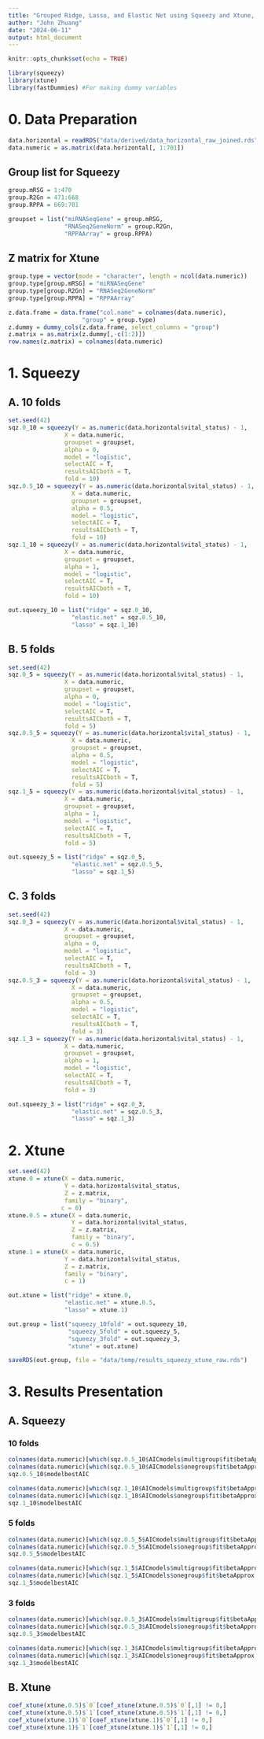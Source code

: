 ```yaml
---
title: "Grouped Ridge, Lasso, and Elastic Net using Squeezy and Xtune, on unstandardized data"
author: "John Zhuang"
date: "2024-06-11"
output: html_document
---
```


```r
knitr::opts_chunk$set(echo = TRUE)
```

```r
library(squeezy)
library(xtune)
library(fastDummies) #For making dummy variables
```

# 0. Data Preparation

```r
data.horizontal = readRDS("data/derived/data_horizontal_raw_joined.rds")
data.numeric = as.matrix(data.horizontal[, 1:701])
```

## Group list for Squeezy
```r
group.mRSG = 1:470
group.R2Gn = 471:668
group.RPPA = 669:701

groupset = list("miRNASeqGene" = group.mRSG,
                "RNASeq2GeneNorm" = group.R2Gn,
                "RPPAArray" = group.RPPA)
```

## Z matrix for Xtune

```r
group.type = vector(mode = "character", length = ncol(data.numeric))
group.type[group.mRSG] = "miRNASeqGene"
group.type[group.R2Gn] = "RNASeq2GeneNorm"
group.type[group.RPPA] = "RPPAArray"

z.data.frame = data.frame("col.name" = colnames(data.numeric),
                     "group" = group.type)
z.dummy = dummy_cols(z.data.frame, select_columns = "group")
z.matrix = as.matrix(z.dummy[,-c(1:2)])
row.names(z.matrix) = colnames(data.numeric)
```

# 1. Squeezy

## A. 10 folds

```r
set.seed(42)
sqz.0_10 = squeezy(Y = as.numeric(data.horizontal$vital_status) - 1,
                X = data.numeric,
                groupset = groupset,
                alpha = 0,
                model = "logistic",
                selectAIC = T,
                resultsAICboth = T,
                fold = 10)
sqz.0.5_10 = squeezy(Y = as.numeric(data.horizontal$vital_status) - 1,
                  X = data.numeric,
                  groupset = groupset,
                  alpha = 0.5,
                  model = "logistic",
                  selectAIC = T,
                  resultsAICboth = T,
                  fold = 10)
sqz.1_10 = squeezy(Y = as.numeric(data.horizontal$vital_status) - 1,
                X = data.numeric,
                groupset = groupset,
                alpha = 1,
                model = "logistic",
                selectAIC = T,
                resultsAICboth = T,
                fold = 10)
```

```r
out.squeezy_10 = list("ridge" = sqz.0_10,
                  "elastic.net" = sqz.0.5_10,
                  "lasso" = sqz.1_10)
```

## B. 5 folds

```r
set.seed(42)
sqz.0_5 = squeezy(Y = as.numeric(data.horizontal$vital_status) - 1,
                X = data.numeric,
                groupset = groupset,
                alpha = 0,
                model = "logistic",
                selectAIC = T,
                resultsAICboth = T,
                fold = 5)
sqz.0.5_5 = squeezy(Y = as.numeric(data.horizontal$vital_status) - 1,
                  X = data.numeric,
                  groupset = groupset,
                  alpha = 0.5,
                  model = "logistic",
                  selectAIC = T,
                  resultsAICboth = T,
                  fold = 5)
sqz.1_5 = squeezy(Y = as.numeric(data.horizontal$vital_status) - 1,
                X = data.numeric,
                groupset = groupset,
                alpha = 1,
                model = "logistic",
                selectAIC = T,
                resultsAICboth = T,
                fold = 5)
```

```r
out.squeezy_5 = list("ridge" = sqz.0_5,
                  "elastic.net" = sqz.0.5_5,
                  "lasso" = sqz.1_5)
```

## C. 3 folds

```r
set.seed(42)
sqz.0_3 = squeezy(Y = as.numeric(data.horizontal$vital_status) - 1,
                X = data.numeric,
                groupset = groupset,
                alpha = 0,
                model = "logistic",
                selectAIC = T,
                resultsAICboth = T,
                fold = 3)
sqz.0.5_3 = squeezy(Y = as.numeric(data.horizontal$vital_status) - 1,
                  X = data.numeric,
                  groupset = groupset,
                  alpha = 0.5,
                  model = "logistic",
                  selectAIC = T,
                  resultsAICboth = T,
                  fold = 3)
sqz.1_3 = squeezy(Y = as.numeric(data.horizontal$vital_status) - 1,
                X = data.numeric,
                groupset = groupset,
                alpha = 1,
                model = "logistic",
                selectAIC = T,
                resultsAICboth = T,
                fold = 3)
```

```r
out.squeezy_3 = list("ridge" = sqz.0_3,
                  "elastic.net" = sqz.0.5_3,
                  "lasso" = sqz.1_3)
```

# 2. Xtune

```r
set.seed(42)
xtune.0 = xtune(X = data.numeric,
                Y = data.horizontal$vital_status,
                Z = z.matrix,
                family = "binary",
               c = 0)
xtune.0.5 = xtune(X = data.numeric,
                  Y = data.horizontal$vital_status,
                  Z = z.matrix,
                  family = "binary",
                  c = 0.5)
xtune.1 = xtune(X = data.numeric,
                Y = data.horizontal$vital_status,
                Z = z.matrix,
                family = "binary",
                c = 1)
```

```r
out.xtune = list("ridge" = xtune.0,
                "elastic.net" = xtune.0.5,
                "lasso" = xtune.1)
```

```r
out.group = list("squeezy_10fold" = out.squeezy_10,
                 "squeezy_5fold" = out.squeezy_5,
                 "squeezy_3fold" = out.squeezy_3,
                 "xtune" = out.xtune)

saveRDS(out.group, file = "data/temp/results_squeezy_xtune_raw.rds")
```

# 3. Results Presentation

## A. Squeezy

### 10 folds

```r
colnames(data.numeric)[which(sqz.0.5_10$AICmodels$multigroup$fit$betaApprox != 0)]
colnames(data.numeric)[which(sqz.0.5_10$AICmodels$onegroup$fit$betaApprox != 0)]
sqz.0.5_10$modelbestAIC
```

```r
colnames(data.numeric)[which(sqz.1_10$AICmodels$multigroup$fit$betaApprox != 0)]
colnames(data.numeric)[which(sqz.1_10$AICmodels$onegroup$fit$betaApprox != 0)]
sqz.1_10$modelbestAIC
```

### 5 folds

```r
colnames(data.numeric)[which(sqz.0.5_5$AICmodels$multigroup$fit$betaApprox != 0)]
colnames(data.numeric)[which(sqz.0.5_5$AICmodels$onegroup$fit$betaApprox != 0)]
sqz.0.5_5$modelbestAIC
```

```r
colnames(data.numeric)[which(sqz.1_5$AICmodels$multigroup$fit$betaApprox != 0)]
colnames(data.numeric)[which(sqz.1_5$AICmodels$onegroup$fit$betaApprox != 0)]
sqz.1_5$modelbestAIC
```

### 3 folds

```r
colnames(data.numeric)[which(sqz.0.5_3$AICmodels$multigroup$fit$betaApprox != 0)]
colnames(data.numeric)[which(sqz.0.5_3$AICmodels$onegroup$fit$betaApprox != 0)]
sqz.0.5_3$modelbestAIC
```

```r
colnames(data.numeric)[which(sqz.1_3$AICmodels$multigroup$fit$betaApprox != 0)]
colnames(data.numeric)[which(sqz.1_3$AICmodels$onegroup$fit$betaApprox != 0)]
sqz.1_3$modelbestAIC
```

## B. Xtune

```r
coef_xtune(xtune.0.5)$`0`[coef_xtune(xtune.0.5)$`0`[,1] != 0,]
coef_xtune(xtune.0.5)$`1`[coef_xtune(xtune.0.5)$`1`[,1] != 0,]
coef_xtune(xtune.1)$`0`[coef_xtune(xtune.1)$`0`[,1] != 0,]
coef_xtune(xtune.1)$`1`[coef_xtune(xtune.1)$`1`[,1] != 0,]
```

